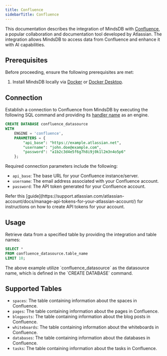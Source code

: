 ```yaml
---
title: Confluence
sidebarTitle: Confluence
---
```


This documentation describes the integration of MindsDB with [Confluence](https://www.atlassian.com/software/confluence), a popular collaboration and documentation tool developed by Atlassian.
The integration allows MindsDB to access data from Confluence and enhance it with AI capabilities.

## Prerequisites

Before proceeding, ensure the following prerequisites are met:

1. Install MindsDB locally via [Docker](https://docs.mindsdb.com/setup/self-hosted/docker) or [Docker Desktop](https://docs.mindsdb.com/setup/self-hosted/docker-desktop).

## Connection

Establish a connection to Confluence from MindsDB by executing the following SQL command and providing its [handler name](https://github.com/mindsdb/mindsdb/tree/main/mindsdb/integrations/handlers/confluence_handler) as an engine.

```sql
CREATE DATABASE confluence_datasource
WITH
    ENGINE = 'confluence',
    PARAMETERS = {
        "api_base": "https://example.atlassian.net",
        "username": "john.doe@example.com",
        "password": "a1b2c3d4e5f6g7h8i9j0k1l2m3n4o5p6"
    };
```

Required connection parameters include the following:

* `api_base`: The base URL for your Confluence instance/server.
* `username`: The email address associated with your Confluence account.
* `password`: The API token generated for your Confluence account.

<Tip>
Refer this [guide](https://support.atlassian.com/atlassian-account/docs/manage-api-tokens-for-your-atlassian-account/) for instructions on how to create API tokens for your account.
</Tip>

## Usage

Retrieve data from a specified table by providing the integration and table names:

```sql
SELECT *
FROM confluence_datasource.table_name
LIMIT 10;
```

<Note>
The above example utilize `confluence_datasource` as the datasource name, which is defined in the `CREATE DATABASE` command.
</Note>

## Supported Tables

* `spaces`: The table containing information about the spaces in Confluence.
* `pages`: The table containing information about the pages in Confluence.
* `blogposts`: The table containing information about the blog posts in Confluence.
* `whiteboards`: The table containing information about the whiteboards in Confluence.
* `databases`: The table containing information about the databases in Confluence.
* `tasks`: The table containing information about the tasks in Confluence.